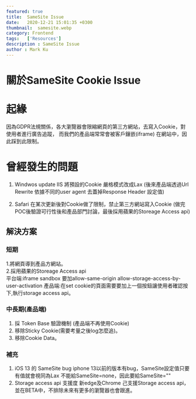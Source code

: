 ```yaml
---
featured: true
title:  SameSite Issue
date:   2020-12-21 15:01:35 +0300
thumbnail:  samesite.webp
category: Frontend
tags:   ['Resources']
description : SameSite Issue
author : Mark Ku
---
```

# 關於SameSite Cookie Issue 
# 起緣
因為GDPR法規關係，各大瀏覽器會限縮網頁的第三方網站，去寫入Cookie，對使用者進行廣告追蹤，
而我們的產品端常常會被客戶鑲嵌(iframe) 在網站中，因此踩到此限制。 

# 曾經發生的問題
1. Windwos update IIS 將預設的Cookie 嚴格模式改成Lax
(後來產品端透過Url Rewrite 依據不同的user agent 去蓋掉Response Header 設定值)

1. Safari 在某次更新後對Cookie做了限制，禁止第三方網站寫入Cookie
(做完POC後驗證可行性後和產品部門討論，最後採用蘋果的Storeage Access api)

## 解決方案
### 短期
1.將網頁導到產品方網站。  
2.採用蘋果的Storeage Access api  
平台端:iframe sandbox 要加allow-same-origin allow-storage-access-by-user-activation
產品端:在set cookie的頁面需要要加上一個按鈕讓使用者確認按下,執行storage access api。

### 中長期(產品端)
1. 採 Token Base 驗證機制 (產品端不再使用Cookie)
1. 移除Sticky Cookie(需要考量之後log怎麼追)。
1. 移除Cookie Data。

### 補充
1. iOS 13 的 SameSite bug
iphone 13以前的版本有bug，SameSite設定值只要有值就會視同為Lax
不能給SameSite=none，因此要給SameSite=""
1. Storage access api 支援度
新edge及Chrome 己支援Storage access api，並在BETA中，不排除未來有更多的瀏覽器也會跟進。

